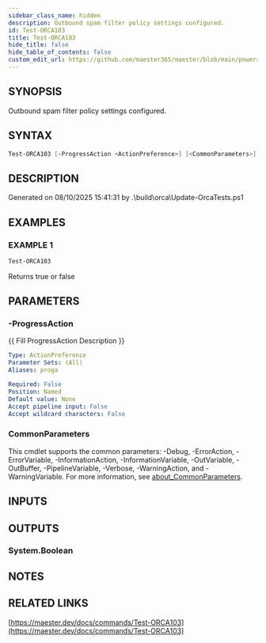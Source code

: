 ```yaml
---
sidebar_class_name: hidden
description: Outbound spam filter policy settings configured.
id: Test-ORCA103
title: Test-ORCA103
hide_title: false
hide_table_of_contents: false
custom_edit_url: https://github.com/maester365/maester/blob/main/powershell/public/Test-ORCA103.ps1
---
```


## SYNOPSIS

Outbound spam filter policy settings configured.

## SYNTAX

```powershell
Test-ORCA103 [-ProgressAction <ActionPreference>] [<CommonParameters>]
```

## DESCRIPTION

Generated on 08/10/2025 15:41:31 by .\build\orca\Update-OrcaTests.ps1

## EXAMPLES

### EXAMPLE 1

```powershell
Test-ORCA103
```

Returns true or false

## PARAMETERS

### -ProgressAction

\{\{ Fill ProgressAction Description \}\}

```yaml
Type: ActionPreference
Parameter Sets: (All)
Aliases: proga

Required: False
Position: Named
Default value: None
Accept pipeline input: False
Accept wildcard characters: False
```

### CommonParameters

This cmdlet supports the common parameters: -Debug, -ErrorAction, -ErrorVariable, -InformationAction, -InformationVariable, -OutVariable, -OutBuffer, -PipelineVariable, -Verbose, -WarningAction, and -WarningVariable. For more information, see [about_CommonParameters](http://go.microsoft.com/fwlink/?LinkID=113216).

## INPUTS

## OUTPUTS

### System.Boolean

## NOTES

## RELATED LINKS

[https://maester.dev/docs/commands/Test-ORCA103](https://maester.dev/docs/commands/Test-ORCA103)
